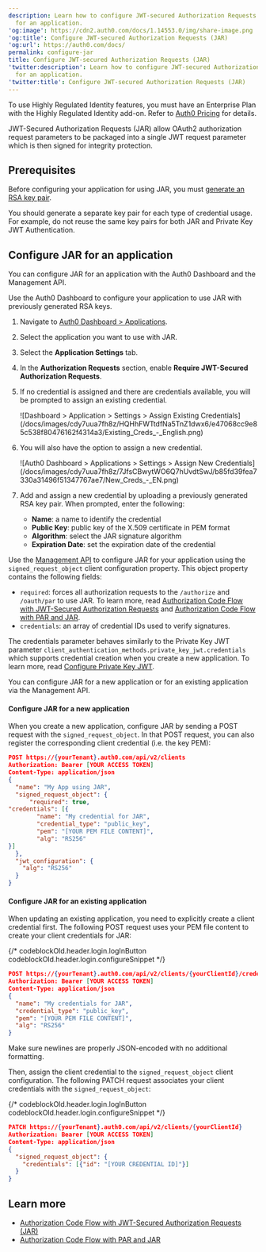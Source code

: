 ```yaml
---
description: Learn how to configure JWT-secured Authorization Requests (JAR)
  for an application.
'og:image': https://cdn2.auth0.com/docs/1.14553.0/img/share-image.png
'og:title': Configure JWT-secured Authorization Requests (JAR)
'og:url': https://auth0.com/docs/
permalink: configure-jar
title: Configure JWT-secured Authorization Requests (JAR)
'twitter:description': Learn how to configure JWT-secured Authorization Requests (JAR)
  for an application.
'twitter:title': Configure JWT-secured Authorization Requests (JAR)
---
```

<Callout icon="file-lines" color="#0EA5E9" iconType="regular">

To use Highly Regulated Identity features, you must have an Enterprise Plan with the Highly Regulated Identity add-on. Refer to [Auth0 Pricing](https://auth0.com/pricing/) for details.

</Callout>

<Tooltip tip="JSON Web Token (JWT): Standard ID Token format (and often Access Token format) used to represent claims securely between two parties." cta="View Glossary" href="/docs/glossary?term=JWT">JWT</Tooltip>-Secured Authorization Requests (JAR) allow OAuth2 authorization request parameters to be packaged into a single JWT request parameter which is then signed for integrity protection.

## Prerequisites

Before configuring your application for using JAR, you must [generate an RSA key pair](/docs/secure/application-credentials/generate-rsa-key-pair).

<Warning>

You should generate a separate key pair for each type of credential usage. For example, do not reuse the same key pairs for both JAR and Private Key JWT Authentication.

</Warning>

## Configure JAR for an application

You can configure JAR for an application with the <Tooltip tip="Auth0 Dashboard: Auth0's main product to configure your services." cta="View Glossary" href="/docs/glossary?term=Auth0+Dashboard">Auth0 Dashboard</Tooltip> and the <Tooltip tip="Auth0 Dashboard: Auth0's main product to configure your services." cta="View Glossary" href="/docs/glossary?term=Management+API">Management API</Tooltip>.

<Tabs><Tab title="Auth0 Dashboard">

Use the Auth0 Dashboard to configure your application to use JAR with previously generated RSA keys.

1. Navigate to [Auth0 Dashboard > Applications](https://manage.auth0.com/#/applications).
2. Select the application you want to use with JAR.
3. Select the **Application Settings** tab.
4. In the **Authorization Requests** section, enable **Require JWT-Secured Authorization Requests**.
5. If no credential is assigned and there are credentials available, you will be prompted to assign an existing credential.

   <Frame>![Dashboard > Application > Settings > Assign Existing Credentials](/docs/images/cdy7uua7fh8z/HQHhFWTtdfNa5TnZ1dwx6/e47068cc9e85c538f80476162f4314a3/Existing_Creds_-_English.png)</Frame>
6. You will also have the option to assign a new credential.

   <Frame>![Auth0 Dashboard > Applications > Settings > Assign New Credentials](/docs/images/cdy7uua7fh8z/7JfsCBwytWO6Q7hUvdtSwJ/b85fd39fea7330a31496f51347767ae7/New_Creds_-_EN.png)</Frame>
7. Add and assign a new credential by uploading a previously generated RSA key pair. When prompted, enter the following:

   * **Name**: a name to identify the credential
   * **Public Key**: public key of the X.509 certificate in PEM format
   * **Algorithm**: select the JAR signature algorithm
   * **Expiration Date**: set the expiration date of the credential

</Tab><Tab title="Management API">

Use the [Management API](https://auth0.com/docs/api/management/v2) to configure JAR for your application using the `signed_request_object` client configuration property. This object property contains the following fields:

* `required`: forces all authorization requests to the `/authorize` and `/oauth/par` to use JAR. To learn more, read [Authorization Code Flow with JWT-Secured Authorization Requests](/docs/get-started/authentication-and-authorization-flow/authorization-code-flow/authorization-code-flow-with-jar) and [Authorization Code Flow with PAR and JAR](/docs/get-started/authentication-and-authorization-flow/authorization-code-flow/authorization-code-flow-with-par-and-jar).
* `credentials`: an array of credential IDs used to verify signatures.

<Callout icon="file-lines" color="#0EA5E9" iconType="regular">

The credentials parameter behaves similarly to the Private Key JWT parameter `client_authentication_methods.private_key_jwt.credentials` which supports credential creation when you create a new application. To learn more, read [Configure Private Key JWT](/docs/get-started/applications/configure-private-key-jwt).

</Callout>

You can configure JAR for a new application or for an existing application via the Management API.

#### Configure JAR for a new application

When you create a new application, configure JAR by sending a POST request with the `signed_request_object`. In that POST request, you can also register the corresponding client credential (i.e. the key PEM):

```json lines
POST https://{yourTenant}.auth0.com/api/v2/clients
Authorization: Bearer [YOUR ACCESS TOKEN]
Content-Type: application/json
{
  "name": "My App using JAR",
  "signed_request_object": {
      "required": true,
"credentials": [{
        "name": "My credential for JAR",
        "credential_type": "public_key",
        "pem": "[YOUR PEM FILE CONTENT]",
        "alg": "RS256"
}]
  },
  "jwt_configuration": {
    "alg": "RS256"
  }
}
```






#### Configure JAR for an existing application

When updating an existing application, you need to explicitly create a client credential first. The following POST request uses your PEM file content to create your client credentials for JAR:

{/* codeblockOld.header.login.logInButton codeblockOld.header.login.configureSnippet */}


```json lines
POST https://{yourTenant}.auth0.com/api/v2/clients/{yourClientId}/credentials
Authorization: Bearer [YOUR ACCESS TOKEN]
Content-Type: application/json
{
  "name": "My credentials for JAR",
  "credential_type": "public_key",
  "pem": "[YOUR PEM FILE CONTENT]",
  "alg": "RS256"
}
```






<Callout icon="file-lines" color="#0EA5E9" iconType="regular">

Make sure newlines are properly JSON-encoded with no additional formatting.

</Callout>

Then, assign the client credential to the `signed_request_object` client configuration. The following PATCH request associates your client credentials with the `signed_request_object`:

{/* codeblockOld.header.login.logInButton codeblockOld.header.login.configureSnippet */}


```json lines
PATCH https://{yourTenant}.auth0.com/api/v2/clients/{yourClientId}
Authorization: Bearer [YOUR ACCESS TOKEN]
Content-Type: application/json
{
  "signed_request_object": {
    "credentials": [{"id": "[YOUR CREDENTIAL ID]"}]
  }
}
```






</Tab></Tabs>

## Learn more

* [Authorization Code Flow with JWT-Secured Authorization Requests (JAR)](/docs/get-started/authentication-and-authorization-flow/authorization-code-flow/authorization-code-flow-with-jar)
* [Authorization Code Flow with PAR and JAR](/docs/get-started/authentication-and-authorization-flow/authorization-code-flow/authorization-code-flow-with-par-and-jar)